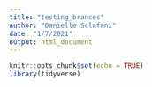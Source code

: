 ```yaml
---
title: "testing_brances"
author: "Danielle Sclafani"
date: "1/7/2021"
output: html_document
---
```


```r
knitr::opts_chunk$set(echo = TRUE)
library(tidyverse)
```

